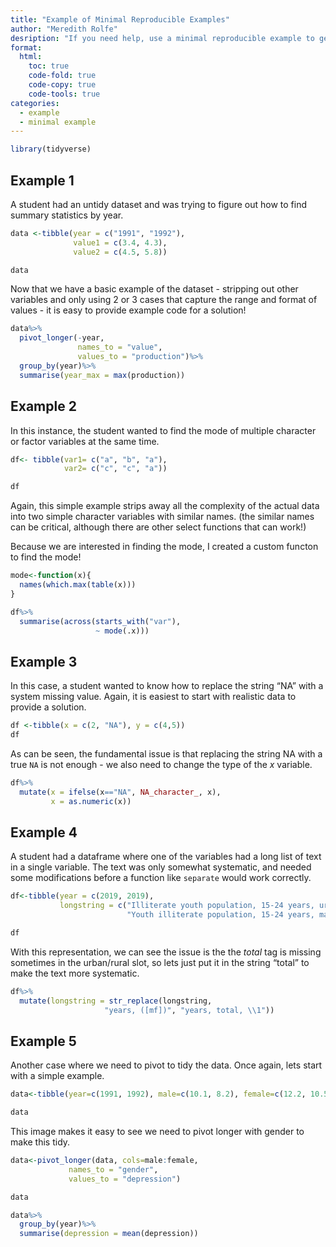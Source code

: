 ```yaml
---
title: "Example of Minimal Reproducible Examples"
author: "Meredith Rolfe"
desription: "If you need help, use a minimal reproducible example to get the most useful input."
format:
  html:
    toc: true
    code-fold: true
    code-copy: true
    code-tools: true
categories:
  - example
  - minimal example
---
```


```r
library(tidyverse)
```

## Example 1

A student had an untidy dataset and was trying to figure out how to find summary statistics by year.

```r
data <-tibble(year = c("1991", "1992"),
              value1 = c(3.4, 4.3),
              value2 = c(4.5, 5.8))

data
```

Now that we have a basic example of the dataset - stripping out other variables and only using 2 or 3 cases that capture the range and format of values - it is easy to provide example code for a solution!

```r
data%>%
  pivot_longer(-year, 
               names_to = "value",
               values_to = "production")%>%
  group_by(year)%>%
  summarise(year_max = max(production))
```

## Example 2

In this instance, the student wanted to find the mode of multiple character or factor variables at the same time.

```r
df<- tibble(var1= c("a", "b", "a"),
            var2= c("c", "c", "a"))

df
```

Again, this simple example strips away all the complexity of the actual data into two simple character variables with similar names. (the similar names can be critical, although there are other select functions that can work!)

Because we are interested in finding the mode, I created a custom functon to find the mode!

```r
mode<-function(x){
  names(which.max(table(x))) 
}

df%>%
  summarise(across(starts_with("var"),
                   ~ mode(.x)))
```
## Example 3

In this case, a student wanted to know how to replace the string "NA" with a system missing value. Again, it is easiest to start with realistic data to provide a solution.

```r
df <-tibble(x = c(2, "NA"), y = c(4,5))
df
```
As can be seen, the fundamental issue is that replacing the string NA with a true `NA` is not enough - we also need to change the type of the *x* variable.

```r
df%>%
  mutate(x = ifelse(x=="NA", NA_character_, x),
         x = as.numeric(x))
```

## Example 4

A student had a dataframe where one of the variables had a long list of text in a single variable. The text was only somewhat systematic, and needed some modifications before a function like `separate` would work correctly.

```r
df<-tibble(year = c(2019, 2019),
           longstring = c("Illiterate youth population, 15-24 years, urban,female (number)", 
                          "Youth illiterate population, 15-24 years, male (number)"))

df
```

With this representation, we can see the issue is the the *total* tag is missing sometimes in the urban/rural slot, so lets just put it in the string "total" to make the text more systematic.

```r
df%>%
  mutate(longstring = str_replace(longstring,
                     "years, ([mf])", "years, total, \\1"))
```

## Example 5

Another case where we need to pivot to tidy the data. Once again, lets start with a simple example.

```r
data<-tibble(year=c(1991, 1992), male=c(10.1, 8.2), female=c(12.2, 10.5))

data
```
This image makes it easy to see we need to pivot longer with gender to make this tidy.

```r
data<-pivot_longer(data, cols=male:female, 
             names_to = "gender", 
             values_to = "depression")

data

data%>%
  group_by(year)%>%
  summarise(depression = mean(depression))
```
